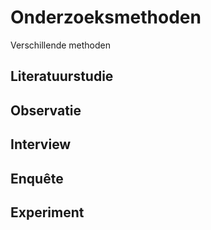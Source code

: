 # Onderzoeksmethoden


Verschillende methoden


## Literatuurstudie

## Observatie

## Interview

## Enquête

## Experiment
